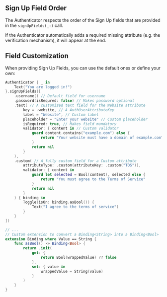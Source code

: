 ## Sign Up Field Order

The Authenticator respects the order of the Sign Up fields that are provided in the `signUpFields(_:)` call.

If the Authenticator automatically adds a required missing attribute (e.g. the verification mechanism), it will appear at the end.

## Field Customization

When providing Sign Up Fields, you can use the default ones or define your own:

```swift
Authenticator { _ in
    Text("You are logged in!")
}.signUpFields([
    .username() // Default field for username
    .password(isRequred: false) // Makes password optional
    .text( // A customized text field for the Website attribute
        key = .website, // A AuthUserAttributeKey
        label = "Website", // Custom label
        placeholder = "Enter your website" // Custom placeholder
        isRequired: true, // Makes field mandatory
        validator: { content in // Custom validator
            guard content.contains("example.com") else {
                return "Your website must have a domain of example.com"
            }
            return nil
        }
    ),
    .custom( // A fully custom field for a Custom attribute
        attributeType: .custom(attributeKey: .custom("TOS")),
        validator: { content in
            guard let selected = Bool(content), selected else {
                return "You must agree to the Terms of Service"
            }
            return nil
        }
    ) { binding in
        Toggle(isOn: binding.asBool()) {
            Text("I agree to the terms of service")
        }
    }
])

// ...
// Custom extension to convert a Binding<String> into a Binding<Bool>
extension Binding where Value == String {
    func asBool() -> Binding<Bool> {
        return .init(
            get: {
                return Bool(wrappedValue) ?? false
            },
            set: { value in
                wrappedValue = String(value)
            }
        )
    }
}
```
